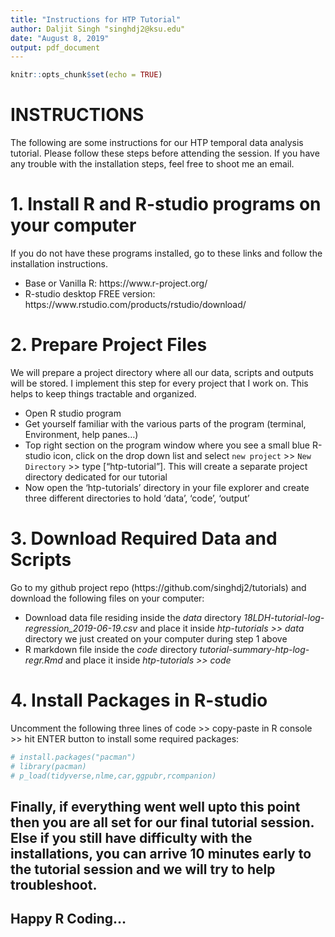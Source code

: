 ```yaml
---
title: "Instructions for HTP Tutorial"
author: Daljit Singh "singhdj2@ksu.edu"
date: "August 8, 2019"
output: pdf_document
---
```


```r
knitr::opts_chunk$set(echo = TRUE)
```

# INSTRUCTIONS  
The following are some instructions for our HTP temporal data analysis tutorial. Please follow these steps before attending the session. If you have any trouble with the installation steps, feel free to shoot me an email.

# 1. Install R and R-studio programs on your computer  
If you do not have these programs installed, go to these links and follow the installation instructions.  

- Base or Vanilla R: https://www.r-project.org/ 
- R-studio desktop FREE version: https://www.rstudio.com/products/rstudio/download/ 


# 2. Prepare Project Files 
We will prepare a project directory where all our data, scripts and outputs will be stored. I implement this step for every project that I work on. This helps to keep things tractable and organized. 

- Open R studio program
- Get yourself familiar with the various parts of the program (terminal, Environment, help panes...)
- Top right section on the program window where you see a small blue R-studio icon, click on the drop down list and select `new project` >> `New Directory` >> type ["htp-tutorial"]. This will create a separate project directory dedicated for our tutorial
- Now open the 'htp-tutorials' directory in your file explorer and create three different directories to hold 'data', 'code', 'output' 



# 3. Download Required Data and Scripts
Go to my github project repo (https://github.com/singhdj2/tutorials) and download the following files on your computer:  

- Download data file residing inside the *data* directory *18LDH-tutorial-log-regression_2019-06-19.csv* and place it inside *htp-tutorials >> data* directory we just created on your computer during step 1 above 
- R markdown file inside the *code* directory *tutorial-summary-htp-log-regr.Rmd* and place it inside *htp-tutorials >> code*  


# 4. Install Packages in R-studio
Uncomment the following three lines of code >> copy-paste in R console >> hit ENTER button to install some required packages: 
``` r
# install.packages("pacman")
# library(pacman)
# p_load(tidyverse,nlme,car,ggpubr,rcompanion)
```

## Finally, if everything went well upto this point then you are all set for our final tutorial session. Else if you still have difficulty with the installations, you can arrive 10 minutes early to the tutorial session and we will try to help troubleshoot. 

## Happy R Coding...





